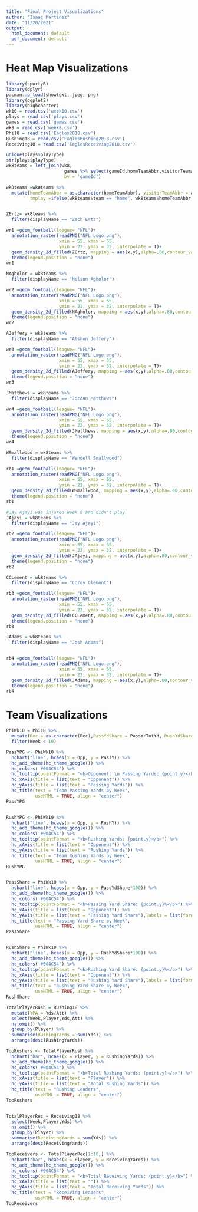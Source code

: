 ---
title: "Final Project Visualizations"
author: "Isaac Martinez"
date: "11/20/2021"
output:
  html_document: default
  pdf_document: default
---

# Heat Map Visualizations

```{r setup, include=FALSE, echo=FALSE}
library(sportyR)
library(dplyr)
pacman::p_load(showtext, jpeg, png)
library(ggplot2)
library(highcharter)
wk10 = read.csv('week10.csv')
plays = read.csv('plays.csv')
games = read.csv('games.csv')
wk8 = read.csv('week8.csv')
Phi18 = read.csv('Eagles2018.csv')
Rushing18 = read.csv('EaglesRushing2018.csv')
Receiving18 = read.csv('EaglesReceiving2018.csv')

```


```{r, echo=FALSE}
unique(plays$playType)
str(plays$playType)
wk8teams = left_join(wk8,
                      games %>% select(gameId,homeTeamAbbr,visitorTeamAbbr),
                      by = 'gameId')

wk8teams =wk8teams %>% 
  mutate(homeTeamAbbr = as.character(homeTeamAbbr), visitorTeamAbbr = as.character(visitorTeamAbbr),
         tmplay =ifelse(wk8teams$team == "home", wk8teams$homeTeamAbbr, wk8teams$visitorTeamAbbr))


ZErtz= wk8teams %>% 
  filter(displayName == "Zach Ertz")

wr1 =geom_football(league= "NFL")+
  annotation_raster(readPNG("NFL Logo.png"),
                    xmin = 55, xmax = 65, 
                    ymin = 22, ymax = 32, interpolate = T)+
  geom_density_2d_filled(ZErtz, mapping = aes(x,y),alpha=.80,contour_var = "ndensity")+
  theme(legend.position = "none")
wr1

NAgholor = wk8teams %>% 
  filter(displayName == "Nelson Agholor")

wr2 =geom_football(league= "NFL")+
  annotation_raster(readPNG("NFL Logo.png"),
                    xmin = 55, xmax = 65, 
                    ymin = 22, ymax = 32, interpolate = T)+
  geom_density_2d_filled(NAgholor, mapping = aes(x,y),alpha=.80,contour_var = "ndensity")+
  theme(legend.position = "none")
wr2

AJeffery = wk8teams %>% 
  filter(displayName == "Alshon Jeffery")

wr3 =geom_football(league= "NFL")+
  annotation_raster(readPNG("NFL Logo.png"),
                    xmin = 55, xmax = 65, 
                    ymin = 22, ymax = 32, interpolate = T)+
  geom_density_2d_filled(AJeffery, mapping = aes(x,y),alpha=.80,contour_var = "ndensity")+
  theme(legend.position = "none")
wr3

JMatthews = wk8teams %>% 
  filter(displayName == "Jordan Matthews")

wr4 =geom_football(league= "NFL")+
  annotation_raster(readPNG("NFL Logo.png"),
                    xmin = 55, xmax = 65, 
                    ymin = 22, ymax = 32, interpolate = T)+
  geom_density_2d_filled(JMatthews, mapping = aes(x,y),alpha=.80,contour_var = "ndensity")+
  theme(legend.position = "none")
wr4

WSmallwood = wk8teams %>% 
  filter(displayName == "Wendell Smallwood")

rb1 =geom_football(league= "NFL")+
  annotation_raster(readPNG("NFL Logo.png"),
                    xmin = 55, xmax = 65, 
                    ymin = 22, ymax = 32, interpolate = T)+
  geom_density_2d_filled(WSmallwood, mapping = aes(x,y),alpha=.80,contour_var = "ndensity")+
  theme(legend.position = "none")
rb1

#Jay Ajayi was injured Week 8 and didn't play
JAjayi = wk8teams %>% 
  filter(displayName == "Jay Ajayi")

rb2 =geom_football(league= "NFL")+
  annotation_raster(readPNG("NFL Logo.png"),
                    xmin = 55, xmax = 65, 
                    ymin = 22, ymax = 32, interpolate = T)+
  geom_density_2d_filled(JAjayi, mapping = aes(x,y),alpha=.80,contour_var = "ndensity")+
  theme(legend.position = "none")
rb2

CCLement = wk8teams %>% 
  filter(displayName == "Corey Clement")

rb3 =geom_football(league= "NFL")+
  annotation_raster(readPNG("NFL Logo.png"),
                    xmin = 55, xmax = 65, 
                    ymin = 22, ymax = 32, interpolate = T)+
  geom_density_2d_filled(CCLement, mapping = aes(x,y),alpha=.80,contour_var = "ndensity")+
  theme(legend.position = "none")
rb3

JAdams = wk8teams %>% 
  filter(displayName == "Josh Adams")


rb4 =geom_football(league= "NFL")+
  annotation_raster(readPNG("NFL Logo.png"),
                    xmin = 55, xmax = 65, 
                    ymin = 22, ymax = 32, interpolate = T)+
  geom_density_2d_filled(JAdams, mapping = aes(x,y),alpha=.80,contour_var = "ndensity")+
  theme(legend.position = "none")
rb4

```

# Team Visualizations

```{r, echo= FALSE}
PhiWk10 = Phi18 %>% 
  mutate(Rec = as.character(Rec),PassYdShare = PassY/TotYd, RushYdShare = RushY/TotYd) %>% 
  filter(Week < 10)

PassYPG <- PhiWk10 %>%
  hchart("line", hcaes(x = Opp, y = PassY)) %>% 
  hc_add_theme(hc_theme_google()) %>%
  hc_colors('#004C54') %>% 
  hc_tooltip(pointFormat = "<b>Opponent: \n Passing Yards: {point.y}</b>") %>% 
  hc_xAxis(title = list(text = "Opponent")) %>% 
  hc_yAxis(title = list(text = "Passing Yards")) %>% 
  hc_title(text = "Team Passing Yards by Week",
           useHTML = TRUE, align = "center")
PassYPG


RushYPG <- PhiWk10 %>%
  hchart("line", hcaes(x = Opp, y = RushY)) %>% 
  hc_add_theme(hc_theme_google()) %>% 
  hc_colors('#004C54') %>% 
  hc_tooltip(pointFormat = "<b>Rushing Yards: {point.y}</b>") %>% 
  hc_xAxis(title = list(text = "Opponent")) %>% 
  hc_yAxis(title = list(text = "Rushing Yards")) %>% 
  hc_title(text = "Team Rushing Yards by Week",
           useHTML = TRUE, align = "center")
RushYPG


PassShare = PhiWk10 %>% 
  hchart("line", hcaes(x = Opp, y = PassYdShare*100)) %>% 
  hc_add_theme(hc_theme_google()) %>%
  hc_colors('#004C54') %>% 
  hc_tooltip(pointFormat = "<b>Passing Yard Share: {point.y}%</b>") %>% 
  hc_xAxis(title = list(text = "Opponent")) %>% 
  hc_yAxis(title = list(text = "Passing Yard Share"),labels = list(format = "{value}%")) %>% 
  hc_title(text = "Passing Yard Share by Week",
           useHTML = TRUE, align = "center")
PassShare


RushShare = PhiWk10 %>%
  hchart("line", hcaes(x = Opp, y = RushYdShare*100)) %>% 
  hc_add_theme(hc_theme_google()) %>%
  hc_colors('#004C54') %>% 
  hc_tooltip(pointFormat = "<b>Rushing Yard Share: {point.y}%</b>") %>% 
  hc_xAxis(title = list(text = "Opponent")) %>% 
  hc_yAxis(title = list(text = "Rushing Yard Share"),labels = list(format = "{value}%")) %>% 
  hc_title(text = "Rushing Yard Share by Week",
           useHTML = TRUE, align = "center")
RushShare

```


```{r, echo= FALSE}
TotalPlayerRush = Rushing18 %>%
  mutate(YPA = Yds/Att) %>% 
  select(Week,Player,Yds,Att) %>%
  na.omit() %>% 
  group_by(Player) %>% 
  summarise(RushingYards = sum(Yds)) %>% 
  arrange(desc(RushingYards))

TopRushers <- TotalPlayerRush %>%
  hchart("bar", hcaes(x = Player, y = RushingYards)) %>% 
  hc_add_theme(hc_theme_google()) %>%
  hc_colors('#004C54') %>% 
  hc_tooltip(pointFormat = "<b>Total Rushing Yards: {point.y}</b>") %>% 
  hc_xAxis(title = list(text = "Player")) %>% 
  hc_yAxis(title = list(text = "Total Rushing Yards")) %>% 
  hc_title(text = "Rushing Leaders",
           useHTML = TRUE, align = "center")
TopRushers


TotalPlayerRec = Receiving18 %>%
  select(Week,Player,Yds) %>%
  na.omit() %>% 
  group_by(Player) %>% 
  summarise(ReceivingYards = sum(Yds)) %>% 
  arrange(desc(ReceivingYards))

TopReceivers <- TotalPlayerRec[1:10,] %>%
  hchart("bar", hcaes(x = Player, y = ReceivingYards)) %>% 
  hc_add_theme(hc_theme_google()) %>%
  hc_colors('#004C54') %>% 
  hc_tooltip(pointFormat = "<b>Total Receiving Yards: {point.y}</b>") %>%
  hc_xAxis(title = list(text = "")) %>% 
  hc_yAxis(title = list(text = "Total Receiving Yards")) %>% 
  hc_title(text = "Receiving Leaders",
           useHTML = TRUE, align = "center")
TopReceivers

```

